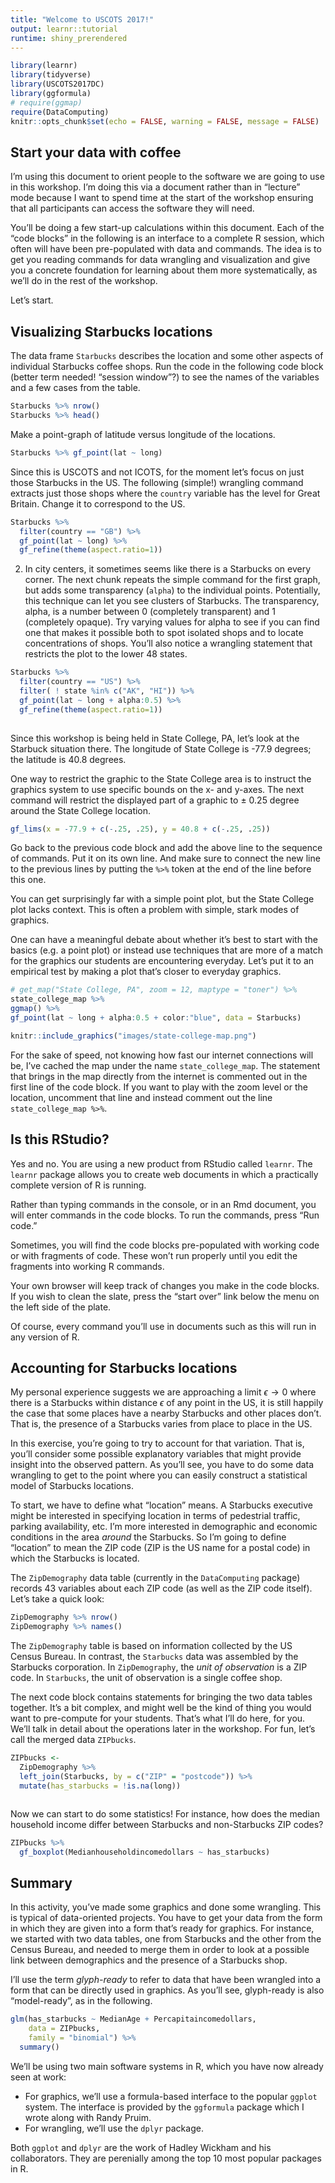 ```yaml
---
title: "Welcome to USCOTS 2017!"
output: learnr::tutorial
runtime: shiny_prerendered
---
```


```r
library(learnr)
library(tidyverse)
library(USCOTS2017DC)
library(ggformula)
# require(ggmap)
require(DataComputing)
knitr::opts_chunk$set(echo = FALSE, warning = FALSE, message = FALSE)
```

## Start your data with coffee 

I'm using this document to orient people to the software we are going to use in this workshop. I'm doing this via a document rather than in "lecture" mode because I want to spend time at the start of the workshop ensuring that all participants can access the software they will need.

You'll be doing a few start-up calculations within this document. Each of the "code blocks" in the following is an interface to a complete R session, which often will have been pre-populated with data and commands. The idea is to get you reading commands for data wrangling and visualization and give you a concrete foundation for learning about them more systematically, as we'll do in the rest of the workshop. 

Let's start.

## Visualizing Starbucks locations

The data frame `Starbucks` describes the location and some other aspects of individual Starbucks coffee shops. Run the code in the following code block (better term needed! "session window"?) to see the names of the variables and a few cases from the table.

```r
Starbucks %>% nrow()
Starbucks %>% head()
```

Make a point-graph of latitude versus longitude of the locations. 

```r
Starbucks %>% gf_point(lat ~ long)
```

Since this is USCOTS and not ICOTS, for the moment let's focus on just those Starbucks in the US. The following (simple!) wrangling command extracts just those shops where the `country` variable has the level for Great Britain. Change it to correspond to the US.

```r
Starbucks %>% 
  filter(country == "GB") %>%
  gf_point(lat ~ long) %>%
  gf_refine(theme(aspect.ratio=1))
```

2. In city centers, it sometimes seems like there is a Starbucks on every corner. The next chunk repeats the simple command for the first graph, but adds some transparency (`alpha`) to the individual points. Potentially, this technique can let you see clusters of Starbucks. The transparency, alpha, is a number between 0 (completely transparent) and 1 (completely opaque). Try varying values for alpha to see if you can find one that makes it possible both to spot isolated shops and to locate concentrations of shops. You'll also notice a wrangling statement that restricts the plot to the lower 48 states.

```r
Starbucks %>% 
  filter(country == "US") %>%
  filter( ! state %in% c("AK", "HI")) %>%
  gf_point(lat ~ long + alpha:0.5) %>%
  gf_refine(theme(aspect.ratio=1))
  
```
Since this workshop is being held in State College, PA, let's look at the Starbuck situation there. The longitude of State College is -77.9 degrees; the latitude is 40.8 degrees.

One way to restrict the graphic to the State College area is to instruct the graphics system to use specific bounds on the x- and y-axes. The next command will restrict the displayed part of a graphic to $\pm$ 0.25 degree around the State College location.
```r
gf_lims(x = -77.9 + c(-.25, .25), y = 40.8 + c(-.25, .25))
```
Go back to the previous code block and add the above line to the sequence of commands. Put it on its own line. And make sure to connect the new line to the previous lines by putting the `%>%` token at the end of the line before this one.

You can get surprisingly far with a simple point plot, but the State College plot lacks context. This is often a problem with simple, stark modes of graphics. 

One can have a meaningful debate about whether it's best to start with the basics (e.g. a point plot) or instead use techniques that are more of a match for the graphics our students are encountering everyday. Let's put it to an empirical test by making a plot that's closer to everyday graphics.

```r
# get_map("State College, PA", zoom = 12, maptype = "toner") %>%
state_college_map %>%
ggmap() %>%
gf_point(lat ~ long + alpha:0.5 + color:"blue", data = Starbucks)
```
```r
knitr::include_graphics("images/state-college-map.png")
```

For the sake of speed, not knowing how fast our internet connections will be, I've cached the map under the name `state_college_map`. The statement that brings in the map directly from the internet is commented out in the first line of the code block. If you want to play with the zoom level or the location, uncomment that line and instead comment out the line `state_college_map %>%`.

## Is this RStudio?

Yes and no. You are using a new product from RStudio called `learnr`. The `learnr` package allows you to create web documents in which a practically complete version of R is running. 

Rather than typing commands in the console, or in an Rmd document, you will enter commands in the code blocks. To run the commands, press "Run code."

Sometimes, you will find the code blocks pre-populated with working code or with fragments of code. These won't run properly until you edit the fragments into working R commands.

Your own browser will keep track of changes you make in the code blocks. If you wish to clean the slate, press the "start over" link below the menu on the left side of the plate.

Of course, every command you'll use in documents such as this will run in any version of R.

## Accounting for Starbucks locations

My personal experience suggests we are approaching a limit $\epsilon \rightarrow 0$ where there is a Starbucks within distance $\epsilon$ of any point in the US, it is still happily the case that some places have a nearby Starbucks and other places don't. That is, the presence of a Starbucks varies from place to place in the US.

In this exercise, you're going to try to account for that variation. That is, you'll consider some possible explanatory variables that might provide insight into the observed pattern. As you'll see, you have to do some data wrangling to get to the point where you can easily construct a statistical model of Starbucks locations.

To start, we have to define what "location" means. A Starbucks executive might be interested in specifying location in terms of pedestrial traffic, parking availability, etc. I'm more interested in demographic and economic conditions in the area *around* the Starbucks. So I'm going to define "location" to mean the ZIP code (ZIP is the US name for a postal code) in which the Starbucks is located. 


The `ZipDemography` data table (currently in the `DataComputing` package) records 43 variables about each ZIP code (as well as the ZIP code itself). Let's take a quick look:
```r
ZipDemography %>% nrow()
ZipDemography %>% names()
```

The `ZipDemography` table is based on information collected by the US Census Bureau. In contrast, the `Starbucks` data was assembled by the Starbucks corporation. In `ZipDemography`, the *unit of observation* is a ZIP code. In `Starbucks`, the unit of observation is a single coffee shop. 

The next code block contains statements for bringing the two data tables together. It's a bit complex, and might well be the kind of thing you would want to pre-compute for your students. That's what I'll do here, for you. We'll talk in detail about the operations later in the workshop. For fun, let's call the merged data `ZIPbucks`.

```r
ZIPbucks <- 
  ZipDemography %>%
  left_join(Starbucks, by = c("ZIP" = "postcode")) %>%
  mutate(has_starbucks = !is.na(long))
```


```r
```

Now we can start to do some statistics! For instance, how does the median household income differ between Starbucks and non-Starbucks ZIP codes?

```r
ZIPbucks %>%
  gf_boxplot(Medianhouseholdincomedollars ~ has_starbucks)
```



## Summary

In this activity, you've made some graphics and done some wrangling. This is typical of data-oriented projects. You have to get your data from the form in which they are given into a form that's ready for graphics. For instance, we started with two data tables, one from Starbucks and the other from the Census Bureau, and needed to merge them in order to look at a possible link between demographics and the presence of a Starbucks shop.

I'll use the term *glyph-ready* to refer to data that have been wrangled into a form that can be directly used in graphics. As you'll see, glyph-ready is also "model-ready", as in the following.

```r
glm(has_starbucks ~ MedianAge + Percapitaincomedollars,
    data = ZIPbucks,
    family = "binomial") %>%
  summary()
```

We'll be using two main software systems in R, which you have now already seen at work:

* For graphics, we'll use a formula-based interface to the popular `ggplot` system. The interface is provided by the `ggformula` package which I wrote along with Randy Pruim.
* For wrangling, we'll use the `dplyr` package.

Both `ggplot` and `dplyr` are the work of Hadley Wickham and his collaborators. They are perenially among the top 10 most popular packages in R.


